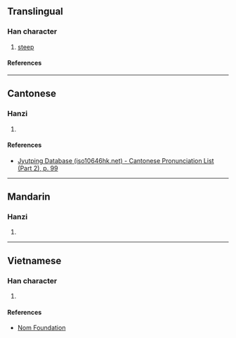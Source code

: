 {{character info/new}}
==Translingual==

===Han character===
{{Han char|rn=46|rad=山|as=05|sn=8|four=|canj=USHR,XUSHR|ids=⿰山召}}

# [[steep]]

====References====
{{Han ref|kx=0310.040|dkj=07982|hdz=10769.040|uh=5CB9}}

----

==Cantonese==

===Hanzi===
{{yue-hanzi|jyut=[[tiu4]]|y=tiu4}}

# {{defn|lang=yue|sort=山05}}

====References====
* [http://www.iso10646hk.net/jp/document/download.jsp Jyutping Database (iso10646hk.net) - Cantonese Pronunciation List (Part 2), p. 99]

----

==Mandarin==

===Hanzi===
{{cmn-hanzi|pin=[[tiáo]] ([[tiao2]])|wg=t'iao<sup>2</sup>}}

# {{defn|lang=cmn|sort=山05}}

----

==Vietnamese==

===Han character===
{{vi-readings|rs=山05|reading=đèo}}

# {{defn|lang=vi|sort=山05}}

====References====
* [http://nomfoundation.org/common/nom_details.php?codepoint=5cb9 Nom Foundation]